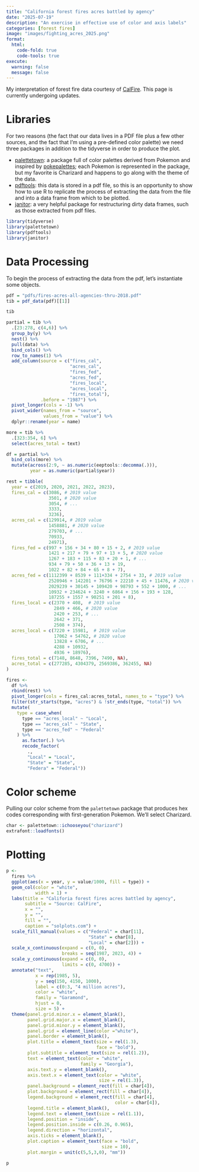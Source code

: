 ```yaml
---
title: "California forest fires acres battled by agency"
date: "2025-07-19"
description: "An exercise in effective use of color and axis labels"
categories: [forest fires]
image: "images/fighting_acres_2025.png"
format: 
  html:
    code-fold: true
    code-tools: true
execute:
  warning: false
  message: false
---
```


My interpretation of forest fire data courtesy of [CalFire](https://www.fire.ca.gov/our-impact/statistics). This page is currently undergoing updates.

# Libraries

For two reasons (the fact that our data lives in a PDF file plus a few other sources, and the fact that I'm using a pre-defined color palette) we need three packages in addition to the tidyverse in order to produce the plot.

- [palettetown](https://github.com/timcdlucas/palettetown?tab=readme-ov-file): a package full of color palettes derived from Pokemon and inspired by [pokepalettes](https://pokepalettes.com/#charizard); each Pokemon is represented in the package, but my favorite is Charizard and happens to go along with the theme of the data.
- [pdftools](https://github.com/ropensci/pdftools): this data is stored in a pdf file, so this is an opportunity to show how to use R to replicate the process of extracting the data from the file and into a data frame from which to be plotted.
- [janitor](https://github.com/sfirke/janitor): a very helpful package for restructuring dirty data frames, such as those extracted from pdf files.


```r
library(tidyverse)
library(palettetown)
library(pdftools)
library(janitor)
```

# Data Processing

To begin the process of extracting the data from the pdf, let's instantiate some objects.

```r
pdf = "pdfs/fires-acres-all-agencies-thru-2018.pdf"
tib = pdf_data(pdf)[[1]] 

tib
```


```r


partial = tib %>% 
  .[23:278, c(4,6)] %>% 
  group_by(y) %>% 
  nest() %>% 
  pull(data) %>% 
  bind_cols() %>% 
  row_to_names(1) %>% 
  add_column(source = c("fires_cal",
                        "acres_cal",
                        "fires_fed",
                        "acres_fed",
                        "fires_local",
                        "acres_local",
                        "fires_total"),
             .before = "1987") %>% 
  pivot_longer(cols = -1) %>% 
  pivot_wider(names_from = "source",
              values_from = "value") %>% 
  dplyr::rename(year = name)

more = tib %>% 
  .[323:354, 6] %>% 
  select(acres_total = text)

df = partial %>% 
  bind_cols(more) %>% 
  mutate(across(2:9, ~ as.numeric(eeptools::decomma(.))),
         year = as.numeric(partial$year)) 

rest = tibble(
  year = c(2019, 2020, 2021, 2022, 2023),
  fires_cal = c(3086, # 2019 value
                3501, # 2020 value 
                3054, # ...
                3333, 
                3236),
  acres_cal = c(129914, # 2019 value
                1458881, # 2020 value 
                279703, # ... 
                70933, 
                24971),
  fires_fed = c(997 + 156 + 34 + 80 + 15 + 2, # 2019 value
                1421 + 217 + 79 + 97 + 13 + 5, # 2020 value 
                1267 + 183 + 115 + 83 + 20 + 1, # ...
                934 + 79 + 50 + 36 + 13 + 19,
                1022 + 82 + 84 + 65 + 8 + 7),
  acres_fed = c(1112399 + 8539 + 111+334 + 2754 + 33, # 2019 value
                2520946 + 142201 + 76796 + 22210 + 45 + 11476, # 2020 value 
                2029239 + 30145 + 109420 + 98793 + 552 + 1000, # ...
                10932 + 234624 + 3240 + 6864 + 156 + 193 + 128,
                187255 + 1557 + 90251 + 201 + 8),
  fires_local = c(2370 + 408,  # 2019 value
                  2849 + 466, # 2020 value 
                  2420 + 253, # ... 
                  2642 + 371, 
                  2508 + 374),
  acres_local = c(7220 + 15981,  # 2019 value
                  17062 + 54762, # 2020 value 
                  13828 + 6706, # ... 
                  4288 + 10932, 
                  4936 + 18976),
  fires_total = c(7148, 8648, 7396, 7490, NA),
  acres_total = c(277285, 4304379, 2569386, 362455, NA)
)

fires <- 
  df %>% 
  rbind(rest) %>% 
  pivot_longer(cols = fires_cal:acres_total, names_to = "type") %>% 
  filter(str_starts(type, "acres") & !str_ends(type, "total")) %>% 
  mutate(
    type = case_when(
      type == "acres_local" ~ "Local",
      type == "acres_cal" ~ "State",
      type == "acres_fed" ~ "Federal"
    ) %>% 
      as.factor(.) %>% 
      recode_factor(
        ., 
        "Local" = "Local",
        "State" = "State",
        "Federa" = "Federal"))
```


# Color scheme

Pulling our color scheme from the `palettetown` package that produces hex codes corresponding with first-generation Pokemon. We'll select Charizard.


```r
char <- palettetown::ichooseyou("charizard")
extrafont::loadfonts()
```

# Plotting

```r

p <- 
  fires %>% 
  ggplot(aes(x = year, y = value/1000, fill = type)) +
  geom_col(color = "white",
           width = 1) +
  labs(title = "Califoria forest fires acres battled by agency",
       subtitle = "Source: CalFire",
       x = "",
       y = "",
       fill = "",
       caption = "solplots.com") +
  scale_fill_manual(values = c("Federal" = char[11],
                               "State" = char[8],
                               "Local" = char[2])) +
  scale_x_continuous(expand = c(0, 0),
                     breaks = seq(1987, 2023, 4)) +
  scale_y_continuous(expand = c(0, 0),
                     limits = c(0, 4700)) +
  annotate("text", 
           x = rep(1985, 5),
           y = seq(150, 4150, 1000),
           label = c(0:3, "4 million acres"),
           color = "white",
           family = "Garamond",
           hjust = 0,
           size = 5) +
  theme(panel.grid.minor.x = element_blank(),
        panel.grid.major.x = element_blank(),
        panel.grid.minor.y = element_blank(),
        panel.grid = element_line(color ="white"),
        panel.border = element_blank(),
        plot.title = element_text(size = rel(1.3),
                                  face = "bold"),
        plot.subtitle = element_text(size = rel(1.2)), 
        text = element_text(color = "white",
                            family = "Georgia"),
        axis.text.y = element_blank(),
        axis.text.x = element_text(color = "white",
                                   size = rel(1.3)),
        panel.background = element_rect(fill = char[4]),
        plot.background = element_rect(fill = char[4]),
        legend.background = element_rect(fill = char[4],
                                         color = char[4]),
        legend.title = element_blank(),
        legend.text = element_text(size = rel(1.1)),
        legend.position = "inside",
        legend.position.inside = c(0.26, 0.965),
        legend.direction = "horizontal",
        axis.ticks = element_blank(),
        plot.caption = element_text(face = "bold",
                                    size = 10),
        plot.margin = unit(c(5,5,3,0), "mm"))

p

```




